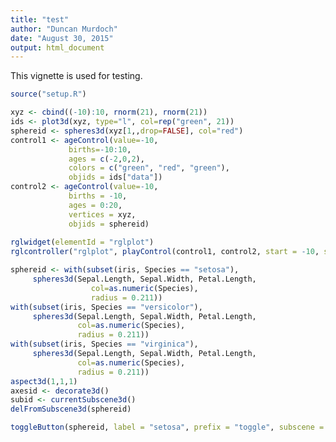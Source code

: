 ```yaml
---
title: "test"
author: "Duncan Murdoch"
date: "August 30, 2015"
output: html_document
---
```


This vignette is used for testing.

```r
source("setup.R")
```
```r
xyz <- cbind((-10):10, rnorm(21), rnorm(21))
ids <- plot3d(xyz, type="l", col=rep("green", 21))
sphereid <- spheres3d(xyz[1,,drop=FALSE], col="red")
control1 <- ageControl(value=-10,
             births=-10:10,
             ages = c(-2,0,2),
             colors = c("green", "red", "green"),
             objids = ids["data"])
control2 <- ageControl(value=-10,
             births = -10,
             ages = 0:20,
             vertices = xyz, 
             objids = sphereid)
             
rglwidget(elementId = "rglplot")
rglcontroller("rglplot", playControl(control1, control2, start = -10, stop = 10, rate = 5, loop = TRUE))
```
```r
sphereid <- with(subset(iris, Species == "setosa"), 
     spheres3d(Sepal.Length, Sepal.Width, Petal.Length, 
                  col=as.numeric(Species),
                  radius = 0.211))
with(subset(iris, Species == "versicolor"), 
     spheres3d(Sepal.Length, Sepal.Width, Petal.Length, 
               col=as.numeric(Species),
     	       radius = 0.211))
with(subset(iris, Species == "virginica"), 
     spheres3d(Sepal.Length, Sepal.Width, Petal.Length, 
               col=as.numeric(Species),
     	       radius = 0.211))
aspect3d(1,1,1)
axesid <- decorate3d()
subid <- currentSubscene3d()
delFromSubscene3d(sphereid)
```

```r
toggleButton(sphereid, label = "setosa", prefix = "toggle", subscene = subid)
```
